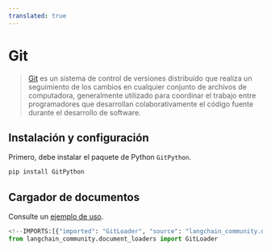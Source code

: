 ```yaml
---
translated: true
---
```


# Git

>[Git](https://en.wikipedia.org/wiki/Git) es un sistema de control de versiones distribuido que realiza un seguimiento de los cambios en cualquier conjunto de archivos de computadora, generalmente utilizado para coordinar el trabajo entre programadores que desarrollan colaborativamente el código fuente durante el desarrollo de software.

## Instalación y configuración

Primero, debe instalar el paquete de Python `GitPython`.

```bash
pip install GitPython
```

## Cargador de documentos

Consulte un [ejemplo de uso](/docs/integrations/document_loaders/git).

```python
<!--IMPORTS:[{"imported": "GitLoader", "source": "langchain_community.document_loaders", "docs": "https://api.python.langchain.com/en/latest/document_loaders/langchain_community.document_loaders.git.GitLoader.html", "title": "Git"}]-->
from langchain_community.document_loaders import GitLoader
```
